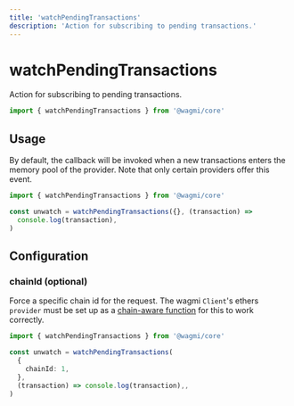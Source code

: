 ```yaml
---
title: 'watchPendingTransactions'
description: 'Action for subscribing to pending transactions.'
---
```



# watchPendingTransactions

Action for subscribing to pending transactions.

```ts
import { watchPendingTransactions } from '@wagmi/core'
```

## Usage

By default, the callback will be invoked when a new transactions enters the memory pool of the provider. Note that only certain providers offer this event.

```ts
import { watchPendingTransactions } from '@wagmi/core'

const unwatch = watchPendingTransactions({}, (transaction) =>
  console.log(transaction),
)
```

## Configuration

### chainId (optional)

Force a specific chain id for the request. The wagmi `Client`'s ethers `provider` must be set up as a [chain-aware function](/core/client#provider-optional) for this to work correctly.

```ts {5}
import { watchPendingTransactions } from '@wagmi/core'

const unwatch = watchPendingTransactions(
  {
    chainId: 1,
  },
  (transaction) => console.log(transaction),,
)
```
